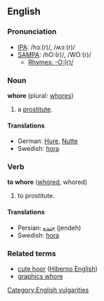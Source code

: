 ==English==
===Pronunciation===
*[[w:IPA|IPA]]: /hɔː(r)/, /ʍɔː(r)/
*[[w:SAMPA|SAMPA]]: /hO:(r)/, /WO:(r)/
**[[Rhymes:English:-O:(r)/|Rhymes: -O:(r)/]]

===Noun===
'''whore''' (plural: [[whores]])

# a [[prostitute]].

====Translations====
*German:  [[Hure]], [[Nutte]]
*Swedish: [[hora]]

===Verb===
'''to whore''' ([[whored]], whored)

# to prostitute.

====Translations====
*Persian: [[جنده]] (jendeh)
*Swedish: [[hora]]

===Related terms===
*[[cute hoor]] ([[Hiberno English]])
*[[graphics whore]]

[[Category:English vulgarities]]